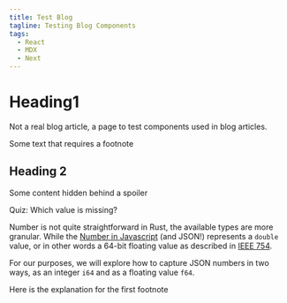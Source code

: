```yaml
---
title: Test Blog
tagline: Testing Blog Components
tags:
  - React
  - MDX
  - Next
---
```



# Heading1

Not a real blog article, a page to test components used in blog articles.

Some text that requires a footnote<Footnote index="1" />

## Heading 2

<Spoiler summary='Sample spoiler'>Some content hidden behind a spoiler</Spoiler>

<Author>

Quiz: Which value is missing?

Number is not quite straightforward in Rust, the available types are more granular. While the [Number in Javascript](https://developer.mozilla.org/en-US/docs/Web/JavaScript/Reference/Global_Objects/Number) (and JSON!)
represents a `double` value, or in other words a 64-bit floating value as described in [IEEE 754](https://en.wikipedia.org/wiki/IEEE_754).

For our purposes, we will explore how to capture JSON numbers in two ways, as an integer `i64` and as a floating value `f64`.

</Author>

<Footnote index='1'>Here is the explanation for the first footnote</Footnote>
